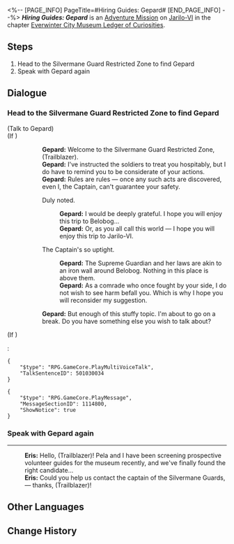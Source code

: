 <%-- [PAGE_INFO]
PageTitle=#Hiring Guides: Gepard#
[END_PAGE_INFO] --%>
{{Stub|Dialogue.}}
{{Mission Infobox
|id            = 8001254
|title         = 
|image         = <!--Mission Hiring Guides Gepard.png-->
|type          = Adventure
|event_name    = 
|chapter       = Everwinter City Museum Ledger of Curiosities
|requirements  = {{subst:void|<!--Unknown: {"Type":"Manual"}-->}}
|summary       = The Belobog History and Culture Museum is about to open, but there is a shortage of guides. In order to ensure a smooth exhibition, the Silvermane Captain passes the interview and becomes a volunteer guide at the museum.
|characters    = Eris; Gepard; Trailblazer
|startLocation = [[Jarilo-VI]] - [[Silvermane Guard Restricted Zone]]
|world         = Jarilo-VI
|area          = Silvermane Guard Restricted Zone
|prev          = 
|next          = 
|rewards       = 
}}
'''''Hiring Guides: Gepard''''' is an [[Adventure Mission]] on [[Jarilo-VI]] in the chapter [[Everwinter City Museum Ledger of Curiosities]].

==Steps==
# Head to the Silvermane Guard Restricted Zone to find Gepard
# Speak with Gepard again

<!--
==Gameplay Notes==

--><!--
==Trial Character==

-->
==Dialogue==
{{Stub Dialogue}}

===Head to the Silvermane Guard Restricted Zone to find Gepard{{subst:void|<!--800125401-->}}===
{{Mission Description|type=adventure|location=Silvermane Guard Restricted Zone|The Belobog History and Culture Museum is about to open, but there is a great lack of guides. To rapidly fill up these positions and improve the visitor experience, Pela and Eris are inviting all Belobog citizens to apply for these positions.<br />This time they have their eye on Gepard, captain of the Silvermane Guards. Head to the Silvermane Guard Restricted Zone in their stead, and see whether Gepard is interested in the position.}}
{{Dialogue Start}}


;(Talk to Gepard)
;(If {{cx}}<!--during performance 501030001-->)
::'''Gepard:''' Welcome to the Silvermane Guard Restricted Zone, (Trailblazer).
::'''Gepard:''' I've instructed the soldiers to treat you hospitably, but I do have to remind you to be considerate of your actions.
::'''Gepard:''' Rules are rules &mdash; once any such acts are discovered, even I, the Captain, can't guarantee your safety.
::{{DIcon|Arrow}} Duly noted.
:::'''Gepard:''' I would be deeply grateful. I hope you will enjoy this trip to Belobog...
:::'''Gepard:''' Or, as you all call this world &mdash; I hope you will enjoy this trip to Jarilo-VI.
::{{DIcon|Arrow}} The Captain's so uptight.
:::'''Gepard:''' The Supreme Guardian and her laws are akin to an iron wall around Belobog. Nothing in this place is above them.
:::'''Gepard:''' As a comrade who once fought by your side, I do not wish to see harm befall you. Which is why I hope you will reconsider my suggestion.
::'''Gepard:''' But enough of this stuffy topic. I'm about to go on a break. Do you have something else you wish to talk about?
;(If {{cx}}<!--not during performance 501030001-->)
:<pre>{
	"$type": "RPG.GameCore.PlayMultiVoiceTalk",
	"TalkSentenceID": 501030034
}</pre>
<pre>{
	"$type": "RPG.GameCore.PlayMessage",
	"MessageSectionID": 1114800,
	"ShowNotice": true
}</pre>
{{Dialogue End}}

===Speak with Gepard again{{subst:void|<!--800125403-->}}===
{{Dialogue Start}}

----
:'''Eris:''' Hello, (Trailblazer)! Pela and I have been screening prospective volunteer guides for the museum recently, and we've finally found the right candidate...
:'''Eris:''' Could you help us contact the captain of the Silvermane Guards, {{Color|keyword|nobold=1|Gepard}} &mdash; thanks, (Trailblazer)!
{{Dialogue End}}

==Other Languages==
{{Other Languages
|en   = Hiring Guides: Gepard
|zhs  = 导览员募集•杰帕德
|zht  = 導覽員募集•傑帕德
|ja   = ガイド募集・ジェパード
|ko   = 안내원 모집•게파드
|es   = Reclutamiento de guías: Gepard
|fr   = Recrutement de guides&nbsp;: Gepard
|ru   = Наём экскурсоводов: Гепард
|th   = รับสมัครไกด์: Gepard
|vi   = Tuyển Hướng Dẫn Viên: Gepard
|de   = Museumsführer gesucht: Gepard
|id   = Perekrutan Pemandu: Gepard
|pt   = Recrutamento de Guias Turísticos: Gepard
}}

==Change History==
{{Change History|1.1}}
